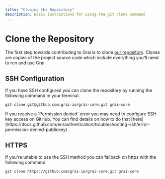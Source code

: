 ```yaml
---
title: "Cloning the Repository"
description: Basic instructions for using the git clone command
---
```



# Clone the Repository

The first step towards contributing to Grai is to clone [our repository](https://github.com/grai-io/grai-core).
Clones are copies of the project source code which include everything you'll need to run and use Grai.

## SSH Configuration

If you have SSH configured you can clone the repository by running the following command in your terminal.

```shell copy
git clone git@github.com:grai-io/grai-core.git grai-core
```

<Callout type="info" emoji="ℹ️">
  If you receive a `Permission denied` error you may need to configure SSH key
  access on GitHub. You can find details on how to do that
  [here](https://docs.github.com/en/authentication/troubleshooting-ssh/error-permission-denied-publickey)
</Callout>

## HTTPS

If you're unable to use the SSH method you can fallback on https with the following command

```shell copy
git clone https://github.com/grai-io/grai-core.git grai-core
```
